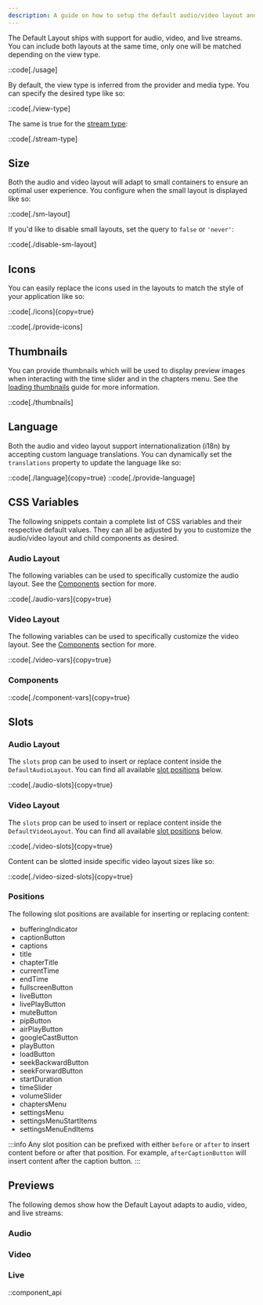 ```yaml
---
description: A guide on how to setup the default audio/video layout and available customization options.
---
```



The Default Layout ships with support for audio, video, and live streams. You can include both
layouts at the same time, only one will be matched depending on the view type.

::code[./usage]

By default, the view type is inferred from the provider and media type. You can specify the desired
type like so:

::code[./view-type]

The same is true for the [stream type][stream-type]:

::code[./stream-type]

[stream-type]: /docs/player/core-concepts/loading#stream-type

## Size

Both the audio and video layout will adapt to small containers to ensure an optimal user experience.
You configure when the small layout is displayed like so:

::code[./sm-layout]

If you'd like to disable small layouts, set the query to `false` or `'never'`:

::code[./disable-sm-layout]

## Icons

You can easily replace the icons used in the layouts to match the style of your application like
so:

::code[./icons]{copy=true}

::code[./provide-icons]

## Thumbnails

You can provide thumbnails which will be used to display preview images when interacting with
the time slider and in the chapters menu. See the [loading thumbnails][loading-thumbnails] guide
for more information.

::code[./thumbnails]

[loading-thumbnails]: /docs/player/core-concepts/loading#thumbnails

## Language

Both the audio and video layout support internationalization (i18n) by accepting custom language
translations. You can dynamically set the `translations` property to update the language like so:

::code[./language]{copy=true}
::code[./provide-language]

## CSS Variables

The following snippets contain a complete list of CSS variables and their respective default values.
They can all be adjusted by you to customize the audio/video layout and child components as desired.

### Audio Layout

The following variables can be used to specifically customize the audio layout. See the
[Components](#components) section for more.

::code[./audio-vars]{copy=true}

### Video Layout

The following variables can be used to specifically customize the video layout. See the
[Components](#components) section for more.

::code[./video-vars]{copy=true}

### Components

::code[./component-vars]{copy=true}

## Slots

### Audio Layout

The `slots` prop can be used to insert or replace content inside the `DefaultAudioLayout`. You can
find all available [slot positions](#positions) below.

::code[./audio-slots]{copy=true}

### Video Layout

The `slots` prop can be used to insert or replace content inside the `DefaultVideoLayout`. You can
find all available [slot positions](#positions) below.

::code[./video-slots]{copy=true}

Content can be slotted inside specific video layout sizes like so:

::code[./video-sized-slots]{copy=true}

### Positions

The following slot positions are available for inserting or replacing content:

- bufferingIndicator
- captionButton
- captions
- title
- chapterTitle
- currentTime
- endTime
- fullscreenButton
- liveButton
- livePlayButton
- muteButton
- pipButton
- airPlayButton
- googleCastButton
- playButton
- loadButton
- seekBackwardButton
- seekForwardButton
- startDuration
- timeSlider
- volumeSlider
- chaptersMenu
- settingsMenu
- settingsMenuStartItems
- settingsMenuEndItems

:::info
Any slot position can be prefixed with either `before` or `after` to insert content before or
after that position. For example, `afterCaptionButton` will insert content after the caption
button.
:::

## Previews

The following demos show how the Default Layout adapts to audio, video, and live streams:

### Audio

<MediaPlayer type="audio" client:load />

### Video

<MediaPlayer type="video" client:load />

### Live

<MediaPlayer type="live" client:load />

::component_api

